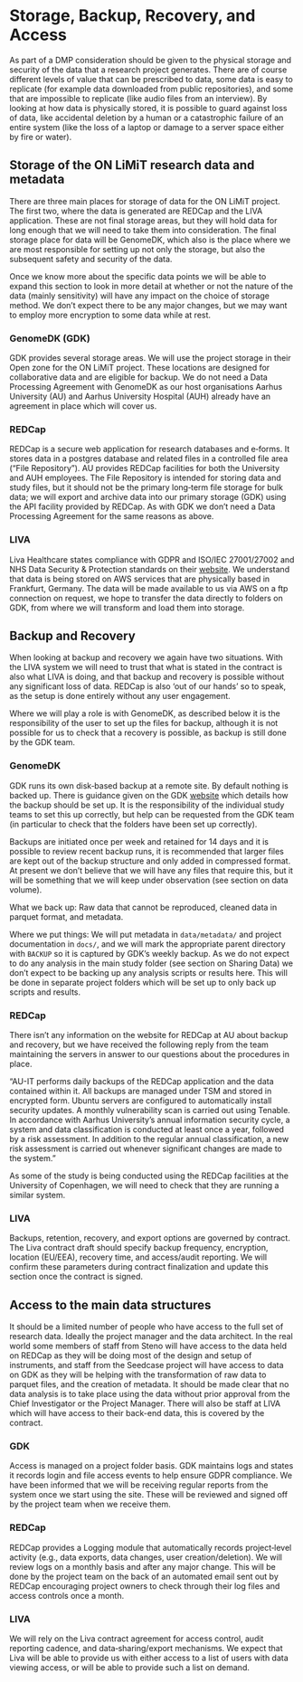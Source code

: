 # Storage, Backup, Recovery, and Access

As part of a DMP consideration should be given to the physical storage
and security of the data that a research project generates. There are of
course different levels of value that can be prescribed to data, some
data is easy to replicate (for example data downloaded from public
repositories), and some that are impossible to replicate (like audio
files from an interview). By looking at how data is physically stored,
it is possible to guard against loss of data, like accidental deletion
by a human or a catastrophic failure of an entire system (like the loss
of a laptop or damage to a server space either by fire or water).

## Storage of the ON LiMiT research data and metadata

There are three main places for storage of data for the ON LiMiT
project. The first two, where the data is generated are REDCap and the
LIVA application. These are not final storage areas, but they will hold
data for long enough that we will need to take them into consideration.
The final storage place for data will be GenomeDK, which also is the
place where we are most responsible for setting up not only the storage,
but also the subsequent safety and security of the data.

Once we know more about the specific data points we will be able to
expand this section to look in more detail at whether or not the nature
of the data (mainly sensitivity) will have any impact on the choice of
storage method. We don't expect there to be any major changes, but we
may want to employ more encryption to some data while at rest.

### GenomeDK (GDK)

GDK provides several storage areas. We will use the project storage in
their Open zone for the ON LiMiT project. These locations are designed
for collaborative data and are eligible for backup. We do not need a
Data Processing Agreement with GenomeDK as our host organisations Aarhus
University (AU) and Aarhus University Hospital (AUH) already have an
agreement in place which will cover us.

### REDCap

REDCap is a secure web application for research databases and e‑forms.
It stores data in a postgres database and related files in a controlled
file area (“File Repository”). AU provides REDCap facilities for both
the University and AUH employees. The File Repository is intended for
storing data and study files, but it should not be the primary long‑term
file storage for bulk data; we will export and archive data into our
primary storage (GDK) using the API facility provided by REDCap. As with
GDK we don't need a Data Processing Agreement for the same reasons as
above.

### LIVA

Liva Healthcare states compliance with GDPR and ISO/IEC 27001/27002 and
NHS Data Security & Protection standards on their
[website](https://www.livahealthcare.com). We understand that data is
being stored on AWS services that are physically based in Frankfurt,
Germany. The data will be made available to us via AWS on a ftp
connection on request, we hope to transfer the data directly to folders
on GDK, from where we will transform and load them into storage.

## Backup and Recovery

When looking at backup and recovery we again have two situations. With
the LIVA system we will need to trust that what is stated in the
contract is also what LIVA is doing, and that backup and recovery is
possible without any significant loss of data. REDCap is also 'out of
our hands' so to speak, as the setup is done entirely without any user
engagement.

Where we will play a role is with GenomeDK, as described below it is the
responsibility of the user to set up the files for backup, although it
is not possible for us to check that a recovery is possible, as backup
is still done by the GDK team.

### GenomeDK

GDK runs its own disk‑based backup at a remote site. By default nothing
is backed up. There is guidance given on the GDK
[website](https://genome.au.dk/docs/working-with-data/#backup) which
details how the backup should be set up. It is the responsibility of the
individual study teams to set this up correctly, but help can be
requested from the GDK team (in particular to check that the folders
have been set up correctly).

Backups are initiated once per week and retained for 14 days and it is
possible to review recent backup runs, it is recommended that larger
files are kept out of the backup structure and only added in compressed
format. At present we don't believe that we will have any files that
require this, but it will be something that we will keep under
observation (see section on data volume).

What we back up: Raw data that cannot be reproduced, cleaned data in
parquet format, and metadata.

Where we put things: We will put metadata in `data/metadata/` and
project documentation in `docs/`, and we will mark the appropriate
parent directory with `BACKUP` so it is captured by GDK’s weekly backup.
As we do not expect to do any analysis in the main study folder (see
section on Sharing Data) we don't expect to be backing up any analysis
scripts or results here. This will be done in separate project folders
which will be set up to only back up scripts and results.

### REDCap

There isn't any information on the website for REDCap at AU about backup
and recovery, but we have received the following reply from the team
maintaining the servers in answer to our questions about the procedures
in place.

"AU-IT performs daily backups of the REDCap application and the data
contained within it. All backups are managed under TSM and stored in
encrypted form. Ubuntu servers are configured to automatically install
security updates. A monthly vulnerability scan is carried out using
Tenable. In accordance with Aarhus University's annual information
security cycle, a system and data classification is conducted at least
once a year, followed by a risk assessment. In addition to the regular
annual classification, a new risk assessment is carried out whenever
significant changes are made to the system."

As some of the study is being conducted using the REDCap facilities at
the University of Copenhagen, we will need to check that they are
running a similar system.
<!--TODO Check if REDCap CPH behaves in a similar fashion-->

### LIVA

Backups, retention, recovery, and export options are governed by
contract. The Liva contract draft should specify backup frequency,
encryption, location (EU/EEA), recovery time, and access/audit
reporting. We will confirm these parameters during contract finalization
and update this section once the contract is signed.

## Access to the main data structures

It should be a limited number of people who have access to the full set
of research data. Ideally the project manager and the data architect. In
the real world some members of staff from Steno will have access to the
data held on REDCap as they will be doing most of the design and setup
of instruments, and staff from the Seedcase project will have access to
data on GDK as they will be helping with the transformation of raw data
to parquet files, and the creation of metadata. It should be made clear
that no data analysis is to take place using the data without prior
approval from the Chief Investigator or the Project Manager. There will
also be staff at LIVA which will have access to their back-end data,
this is covered by the contract.

<!--TODO We should write up a guide on who may access what data in both REDCap and GDK and how-->

### GDK

Access is managed on a project folder basis. GDK maintains logs and
states it records login and file access events to help ensure GDPR
compliance. We have been informed that we will be receiving regular
reports from the system once we start using the site. These will be
reviewed and signed off by the project team when we receive them.

### REDCap

REDCap provides a Logging module that automatically records
project‑level activity (e.g., data exports, data changes, user
creation/deletion). We will review logs on a monthly basis and after any
major change. This will be done by the project team on the back of an
automated email sent out by REDCap encouraging project owners to check
through their log files and access controls once a month.

### LIVA

We will rely on the Liva contract agreement for access control, audit
reporting cadence, and data‑sharing/export mechanisms. We expect that
Liva will be able to provide us with either access to a list of users
with data viewing access, or will be able to provide such a list on
demand.

<!--TODO We should write down access guidelines to REDCap data, this should detail that data should not be accessed in order to do analysis without prior approval -->
